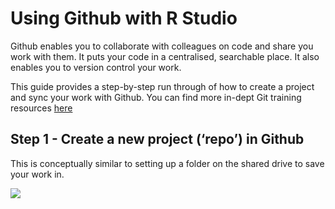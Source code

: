 # Using Github with R Studio

Github enables you to collaborate with colleagues on code and share you work with them.  It puts your code in a centralised, searchable place. It also enables you to version control your work.  

This guide provides a step-by-step run through of how to create a project and sync your work with Github.  You can find more in-dept Git training resources [here](https://moj-analytical-services.github.io/platform_user_guidance/getting-started.html#training-resources)

## Step 1 - Create a new project ('repo') in Github

This is conceptually similar to setting up a folder on the shared drive to save your work in.

  ![](images/github/create_repo.gif)
  

